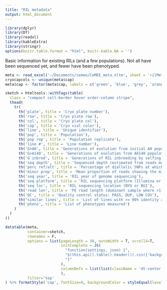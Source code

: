 ```yaml
---
title: "RIL metadata"
output: html_document
---
```


```r
library(dplyr)
library(DT)
library(readxl)
library(kableExtra)
library(stringr)
options(knitr.table.format = "html", knitr.kable.NA = '') 
```

Basic information for existing RILs (and a few populations). Not all have been sequenced yet, and fewer have been phenotyped. 

```r
meta <- read_excel('~/Documents/cemee/CeMEE_meta.xltm', sheet = 'rilMeta_verbose')
cryocapcols <- unique(meta$cap)
meta$cap <- factor(meta$cap, labels = c('green', 'blue', 'grey', 'orange', 'yellow', 'red'))

sketch = htmltools::withTags(table(
  class = "compact cell-border hover order-column stripe",
  thead(
    tr(
      th('plate', title = 'Cryo plate number'),
      th('row', title = 'Cryo plate row'),
      th('col', title = 'Cryo plate col'),
      th('cap', title = 'Cryo vial color'),
      th('line', title = 'Unique identifier'),
      th('pop', title = 'Population'),
      th('pop rep', title = 'Population replicate'),
      th('line #', title = 'Line number'),
      th('G+A0', title = 'Generations of evolution from initial A0 population (excluding inbreeding)'),
      th('G+A140', title = 'Generations of evolution from A6140 population (excluding inbreeding)'),
      th('G inbred', title = 'Generations of RIL inbreeding by selfing'),
      th('seq depth', title = 'Sequenced depth (estimated from reads mapped to the center of chromosome I with minimum MQ40)'),
      th('perc ref/alt', title = 'Percentage of diallelic SNPs at which both the reference and alternate alleles are seen at least once in the RIL sequencing data'),
      th('minor prop', title = 'Mean proportion of reads showing the minor allele at sites where at least three reads are present and both alleles are seen'),
      th('seq year', title = 'RIL year of genome sequencing'),
      th('seq platform', title = 'RIL sequencing platform (Illumina or BGI)'),
      th('seq loc', title = 'RIL sequencing location (NYU or BGI'),
      th('read len', title = 'PE read length (dominant sample where >1)'),
      th('QC', title = 'Quality control status: PASS, DUP, LOW COV'),
      th('similar lines', title = 'List of lines with >= 90% identity at diallelic markers. Only one of this group is retained in CeMEE v2, based on the amount of phenotyping and then sequence data'),
      th('pheno', title = 'List of phenotypes measured')
    )
  )
))

datatable(meta, 
          container=sketch,
          rownames = F,
          options = list(pageLength = 30, autoWidth = T, scrollX=T,
                         initComplete = JS(
                           "function(settings, json) {",
                           "$(this.api().table().header()).css({'background-color': '#000', 'color': '#fff'});",
                           "}"
                         ),
                         columnDefs = list(list(className = 'dt-center', targets='_all'))
                         ), 
          filter='top'
) %>% formatStyle('cap', fontSize=0, backgroundColor = styleEqual(levels = unique(meta$cap), values = paste0('#', cryocapcols))) %>% formatStyle('seq depth', background = styleColorBar(meta$`seq depth`, 'steelblue'))

```